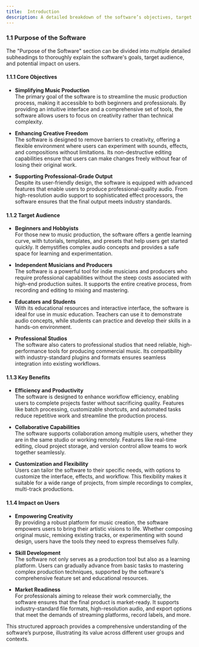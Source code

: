 ```yaml
---
title:  Introduction
description: A detailed breakdown of the software’s objectives, target audience, key benefits, and user impact.
---
```



### 1.1 Purpose of the Software

The "Purpose of the Software" section can be divided into multiple detailed subheadings to thoroughly explain the software's goals, target audience, and potential impact on users.

#### 1.1.1 Core Objectives

- **Simplifying Music Production**  
  The primary goal of the software is to streamline the music production process, making it accessible to both beginners and professionals. By providing an intuitive interface and a comprehensive set of tools, the software allows users to focus on creativity rather than technical complexity.
  
- **Enhancing Creative Freedom**  
  The software is designed to remove barriers to creativity, offering a flexible environment where users can experiment with sounds, effects, and compositions without limitations. Its non-destructive editing capabilities ensure that users can make changes freely without fear of losing their original work.

- **Supporting Professional-Grade Output**  
  Despite its user-friendly design, the software is equipped with advanced features that enable users to produce professional-quality audio. From high-resolution audio support to sophisticated effect processors, the software ensures that the final output meets industry standards.

#### 1.1.2 Target Audience

- **Beginners and Hobbyists**  
  For those new to music production, the software offers a gentle learning curve, with tutorials, templates, and presets that help users get started quickly. It demystifies complex audio concepts and provides a safe space for learning and experimentation.
  
- **Independent Musicians and Producers**  
  The software is a powerful tool for indie musicians and producers who require professional capabilities without the steep costs associated with high-end production suites. It supports the entire creative process, from recording and editing to mixing and mastering.
  
- **Educators and Students**  
  With its educational resources and interactive interface, the software is ideal for use in music education. Teachers can use it to demonstrate audio concepts, while students can practice and develop their skills in a hands-on environment.
  
- **Professional Studios**  
  The software also caters to professional studios that need reliable, high-performance tools for producing commercial music. Its compatibility with industry-standard plugins and formats ensures seamless integration into existing workflows.

#### 1.1.3 Key Benefits

- **Efficiency and Productivity**  
  The software is designed to enhance workflow efficiency, enabling users to complete projects faster without sacrificing quality. Features like batch processing, customizable shortcuts, and automated tasks reduce repetitive work and streamline the production process.
  
- **Collaborative Capabilities**  
  The software supports collaboration among multiple users, whether they are in the same studio or working remotely. Features like real-time editing, cloud project storage, and version control allow teams to work together seamlessly.
  
- **Customization and Flexibility**  
  Users can tailor the software to their specific needs, with options to customize the interface, effects, and workflow. This flexibility makes it suitable for a wide range of projects, from simple recordings to complex, multi-track productions.

#### 1.1.4 Impact on Users

- **Empowering Creativity**  
  By providing a robust platform for music creation, the software empowers users to bring their artistic visions to life. Whether composing original music, remixing existing tracks, or experimenting with sound design, users have the tools they need to express themselves fully.
  
- **Skill Development**  
  The software not only serves as a production tool but also as a learning platform. Users can gradually advance from basic tasks to mastering complex production techniques, supported by the software's comprehensive feature set and educational resources.
  
- **Market Readiness**  
  For professionals aiming to release their work commercially, the software ensures that the final product is market-ready. It supports industry-standard file formats, high-resolution audio, and export options that meet the demands of streaming platforms, record labels, and more.

This structured approach provides a comprehensive understanding of the software’s purpose, illustrating its value across different user groups and contexts.

